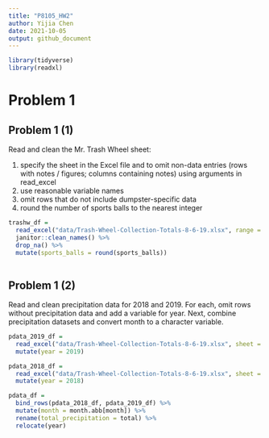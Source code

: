 ```yaml
---
title: "P8105_HW2"
author: Yijia Chen
date: 2021-10-05
output: github_document
---
```


```r
library(tidyverse)
library(readxl)
```

# Problem 1
## Problem 1 (1)

Read and clean the Mr. Trash Wheel sheet:

1. specify the sheet in the Excel file and to omit non-data entries (rows with notes / figures; columns containing notes) using arguments in read_excel
2. use reasonable variable names
3. omit rows that do not include dumpster-specific data
4. round the number of sports balls to the nearest integer

```r

trashw_df = 
  read_excel("data/Trash-Wheel-Collection-Totals-8-6-19.xlsx", range = "A2:N408") %>% 
  janitor::clean_names() %>% 
  drop_na() %>% 
  mutate(sports_balls = round(sports_balls))
  
```

## Problem 1 (2)

Read and clean precipitation data for 2018 and 2019. For each, omit rows without precipitation data and add a variable for year. Next, combine precipitation datasets and convert month to a character variable.

```r

pdata_2019_df = 
  read_excel("data/Trash-Wheel-Collection-Totals-8-6-19.xlsx", sheet = "2019 Precipitation", range = "A2:B14") %>%   janitor::clean_names() %>% 
  mutate(year = 2019)

pdata_2018_df = 
  read_excel("data/Trash-Wheel-Collection-Totals-8-6-19.xlsx", sheet = "2018 Precipitation", range = "A2:B14") %>%   janitor::clean_names() %>% 
  mutate(year = 2018)

pdata_df = 
  bind_rows(pdata_2018_df, pdata_2019_df) %>% 
  mutate(month = month.abb[month]) %>% 
  rename(total_precipitation = total) %>% 
  relocate(year)
  
```

